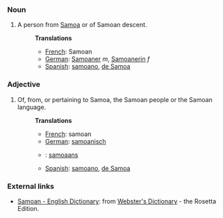 ===Noun===
#A person from [[Samoa]] or of Samoan descent.
#:'''Translations'''
#:*[[French]]: Samoan
#:*[[German]]: [[Samoaner]] ''m'', [[Samoanerin]] ''f''
#:*[[Spanish]]: [[samoano]], [[de Samoa]]

===Adjective===
#Of, from, or pertaining to Samoa, the Samoan people or the Samoan language.
#:'''Translations'''
#:*[[French]]: samoan
#:*[[German]]: [[samoanisch]]
#:*{{nl}}: [[samoaans]]
#:*[[Spanish]]: [[samoano]], [[de Samoa]]

=== External links ===
*[http://www.websters-online-dictionary.org/definition/Samoan-english/ Samoan - English Dictionary]: from [http://www.websters-online-dictionary.org/ Webster's Dictionary] - the Rosetta Edition.